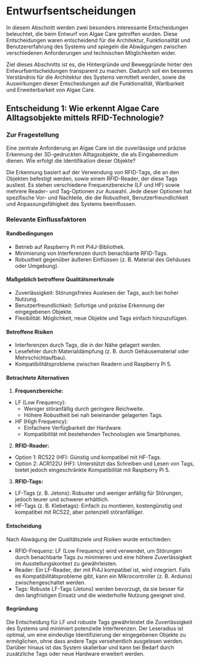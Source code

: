 # Entwurfsentscheidungen

In diesem Abschnitt werden zwei besonders interessante Entscheidungen beleuchtet, die beim Entwurf von Algae Care getroffen wurden. Diese Entscheidungen waren entscheidend für die Architektur, Funktionalität und Benutzererfahrung des Systems und spiegeln die Abwägungen zwischen verschiedenen Anforderungen und technischen Möglichkeiten wider.

Ziel dieses Abschnitts ist es, die Hintergründe und Beweggründe hinter den Entwurfsentscheidungen transparent zu machen. Dadurch soll ein besseres Verständnis für die Architektur des Systems vermittelt werden, sowie die Auswirkungen dieser Entscheidungen auf die Funktionalität, Wartbarkeit und Erweiterbarkeit von Algae Care.

## Entscheidung 1: Wie erkennt Algae Care Alltagsobjekte mittels RFID-Technologie?

### Zur Fragestellung

Eine zentrale Anforderung an Algae Care ist die zuverlässige und präzise Erkennung der 3D-gedruckten Alltagsobjekte, die als Eingabemedium dienen. Wie erfolgt die Identifikation dieser Objekte?

Die Erkennung basiert auf der Verwendung von RFID-Tags, die an den Objekten befestigt werden, sowie einem RFID-Reader, der diese Tags ausliest. Es stehen verschiedene Frequenzbereiche (LF und HF) sowie mehrere Reader- und Tag-Optionen zur Auswahl. Jede dieser Optionen hat spezifische Vor- und Nachteile, die die Robustheit, Benutzerfreundlichkeit und Anpassungsfähigkeit des Systems beeinflussen.

### Relevante Einflussfaktoren

#### Randbedingungen

- Betrieb auf Raspberry Pi mit Pi4J-Bibliothek.
- Minimierung von Interferenzen durch benachbarte RFID-Tags.
- Robustheit gegenüber äußeren Einflüssen (z. B. Material des Gehäuses oder Umgebung).

#### Maßgeblich betroffene Qualitätsmerkmale

- Zuverlässigkeit: Störungsfreies Auslesen der Tags, auch bei hoher Nutzung.
- Benutzerfreundlichkeit: Sofortige und präzise Erkennung der eingegebenen Objekte.
- Flexibilität: Möglichkeit, neue Objekte und Tags einfach hinzuzufügen.

#### Betroffene Risiken

- Interferenzen durch Tags, die in der Nähe gelagert werden.
- Lesefehler durch Materialdämpfung (z. B. durch Gehäusematerial oder Mehrschichtaufbau).
- Kompatibilitätsprobleme zwischen Readern und Raspberry Pi 5.

#### Betrachtete Alternativen

1. **Frequenzbereiche:**
- LF (Low Frequency):
    - Weniger störanfällig durch geringere Reichweite.
    - Höhere Robustheit bei nah beieinander gelagerten Tags.
- HF (High Frequency):
    - Einfachere Verfügbarkeit der Hardware.
    - Kompatibilität mit bestehenden Technologien wie Smartphones.
2. **RFID-Reader:**
- Option 1: RC522 (HF): Günstig und kompatibel mit HF-Tags.
- Option 2: ACR122U (HF): Unterstützt das Schreiben und Lesen von Tags, bietet jedoch eingeschränkte Kompatibilität mit Raspberry Pi 5.
3. **RFID-Tags:**
- LF-Tags (z. B. Jetons): Robuster und weniger anfällig für Störungen, jedoch teurer und schwerer erhältlich.
- HF-Tags (z. B. Klebetags): Einfach zu montieren, kostengünstig und kompatibel mit RC522, aber potenziell störanfälliger.

#### Entscheidung

Nach Abwägung der Qualitätsziele und Risiken wurde entschieden:

- RFID-Frequenz: LF (Low Frequency) wird verwendet, um Störungen durch benachbarte Tags zu minimieren und eine höhere Zuverlässigkeit im Ausstellungskontext zu gewährleisten.
- Reader: Ein LF-Reader, der mit Pi4J kompatibel ist, wird integriert. Falls es Kompatibilitätsprobleme gibt, kann ein Mikrocontroller (z. B. Arduino) zwischengeschaltet werden.
- Tags: Robuste LF-Tags (Jetons) werden bevorzugt, da sie besser für den langfristigen Einsatz und die wiederholte Nutzung geeignet sind.

#### Begründung

Die Entscheidung für LF und robuste Tags gewährleistet die Zuverlässigkeit des Systems und minimiert potenzielle Interferenzen. Der Leseradius ist optimal, um eine eindeutige Identifizierung der eingegebenen Objekte zu ermöglichen, ohne dass andere Tags versehentlich ausgelesen werden. Darüber hinaus ist das System skalierbar und kann bei Bedarf durch zusätzliche Tags oder neue Hardware erweitert werden.